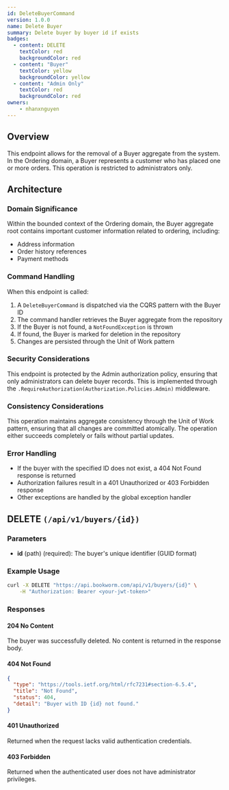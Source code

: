 ```yaml
---
id: DeleteBuyerCommand
version: 1.0.0
name: Delete Buyer
summary: Delete buyer by buyer id if exists
badges:
  - content: DELETE
    textColor: red
    backgroundColor: red
  - content: "Buyer"
    textColor: yellow
    backgroundColor: yellow
  - content: "Admin Only"
    textColor: red
    backgroundColor: red
owners:
    - nhanxnguyen
---
```


## Overview

This endpoint allows for the removal of a Buyer aggregate from the system. In the Ordering domain, a Buyer represents a customer who has placed one or more orders. This operation is restricted to administrators only.

## Architecture

<NodeGraph />

### Domain Significance

Within the bounded context of the Ordering domain, the Buyer aggregate root contains important customer information related to ordering, including:

- Address information
- Order history references
- Payment methods

### Command Handling

When this endpoint is called:

1. A `DeleteBuyerCommand` is dispatched via the CQRS pattern with the Buyer ID
2. The command handler retrieves the Buyer aggregate from the repository
3. If the Buyer is not found, a `NotFoundException` is thrown
4. If found, the Buyer is marked for deletion in the repository
5. Changes are persisted through the Unit of Work pattern

### Security Considerations

This endpoint is protected by the Admin authorization policy, ensuring that only administrators can delete buyer records. This is implemented through the `.RequireAuthorization(Authorization.Policies.Admin)` middleware.

### Consistency Considerations

This operation maintains aggregate consistency through the Unit of Work pattern, ensuring that all changes are committed atomically. The operation either succeeds completely or fails without partial updates.

### Error Handling

- If the buyer with the specified ID does not exist, a 404 Not Found response is returned
- Authorization failures result in a 401 Unauthorized or 403 Forbidden response
- Other exceptions are handled by the global exception handler

## DELETE `(/api/v1/buyers/{id})`

### Parameters

- **id** (path) (required): The buyer's unique identifier (GUID format)

### Example Usage

```bash
curl -X DELETE "https://api.bookworm.com/api/v1/buyers/{id}" \
    -H "Authorization: Bearer <your-jwt-token>"
```

### Responses

#### <span className="text-green-500">204 No Content</span>

The buyer was successfully deleted. No content is returned in the response body.

#### <span className="text-red-500">404 Not Found</span>

```json title="404 Not Found"
{
  "type": "https://tools.ietf.org/html/rfc7231#section-6.5.4",
  "title": "Not Found",
  "status": 404,
  "detail": "Buyer with ID {id} not found."
}
```

#### <span className="text-red-500">401 Unauthorized</span>

Returned when the request lacks valid authentication credentials.

#### <span className="text-red-500">403 Forbidden</span>

Returned when the authenticated user does not have administrator privileges.
